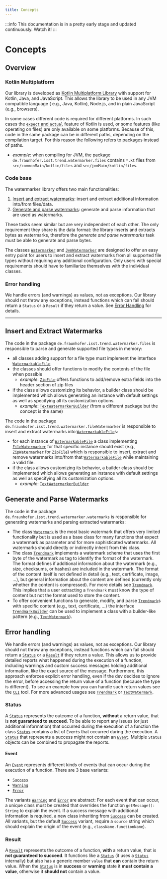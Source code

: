 ```yaml
---
title: Concepts
---
```


<!--
 Copyright (c) 2024 Fraunhofer-Gesellschaft zur Förderung der angewandten Forschung e.V.

 This work is licensed under the Fraunhofer License (on the basis of the MIT license)
 that can be found in the LICENSE file.
-->



<PatentHint components={props.components} />

:::info
This documentation is in a pretty early stage and updated continuously. Watch it!
:::

# Concepts
## Overview
### Kotlin Multiplatform
Our library is developed as 
[Kotlin Multiplatform Library](https://kotlinlang.org/docs/multiplatform.html) with support for 
Kotlin, Java, and JavaScript. This allows the library to be used in any JVM compatible language (
e.g., Java, Kotlin), Node.js, and in plain JavaScript (e.g., browsers).

In some cases different code is required for different platforms. In such cases the [`expect` and
`actual`](https://kotlinlang.org/docs/multiplatform-expect-actual.html)
feature of Kotlin is used, or some features (like operating on files) are only available on some
platforms. Because of this, code in the same package can be in different paths, depending on the
compilation target. For this reason the following refers to packages instead of paths.
- *example*: when compiling for JVM, the package `de.fraunhofer.isst.trend.watermarker.files`
contains `*.kt` files from `src/commonMain/kotlin/files` and `src/jvmMain/kotlin/files`.

### Code base
The watermarker library offers two main functionalities:
 1. [Insert and extract watermarks](#insert-and-extract-watermarks):
 insert and extract additional information into/from files/data.
 2. [Generate and parse watermarks](#generate-and-parse-watermarks):
 generate and parse information that are used as watermarks.

These tasks seem similar but are very independent of each other. The only requirement they share is
the data format: the library inserts and extracts bytes as watermarks, therefore the *generate and
parse watermarks* task must be able to generate and parse bytes.

The classes
[`Watermarker`](https://github.com/FraunhoferISST/TREND/blob/main/watermarker/src/commonMain/kotlin/Watermarker.kt)
and
[`JvmWatermarker`](https://github.com/FraunhoferISST/TREND/blob/main/watermarker/src/jvmMain/kotlin/JvmWatermarker.kt)
are designed to offer an easy entry point for users to insert and extract watermarks from all
supported file types without requiring any additional configuration. Only users with special
requirements should have to familiarize themselves with the individual classes.

### Error handling
We handle errors (and warnings) as values, not as exceptions. Our library
should not throw any exceptions, instead functions which can fail should return a `Status` or a
`Result` if they return a value. See [Error Handling](#error-handling-1) for details.

---

## Insert and Extract Watermarks
The code in the package `de.fraunhofer.isst.trend.watermarker.files` is responsible to parse and
generate supported file types in memory:
 - all classes adding support for a file type must implement the interface
 [`WatermarkableFile`](https://github.com/FraunhoferISST/TREND/blob/main/watermarker/src/commonMain/kotlin/files/WatermarkableFile.kt)
 - the classes should offer functions to modify the contents of the file when possible
    - *example*:
    [`ZipFile`](https://github.com/FraunhoferISST/TREND/blob/main/watermarker/src/commonMain/kotlin/files/ZipFile.kt#L246)
    offers functions to add/remove extra fields into the header section of zip files
 - if the class allows customizing its behavior, a builder class should be implemented which allows
 generating an instance with default settings as well as specifying all its customization options.
    - *example*:
    [`TextWatermarkerBuilder`](https://github.com/FraunhoferISST/TREND/blob/main/watermarker/src/commonMain/kotlin/fileWatermarker/TextWatermarker.kt#L425)
    (from a different package but the concept is the same)

The code in the package `de.fraunhofer.isst.trend.watermarker.fileWatermarker` is responsible to
insert and extract watermarks into
[`WatermarkableFile`](https://github.com/FraunhoferISST/TREND/blob/main/watermarker/src/commonMain/kotlin/files/WatermarkableFile.kt)s:
 - for each instance of
 [`WatermarkableFile`](https://github.com/FraunhoferISST/TREND/blob/main/watermarker/src/commonMain/kotlin/files/WatermarkableFile.kt)
 a class implementing
 [`FileWatermarker`](https://github.com/FraunhoferISST/TREND/blob/main/watermarker/src/commonMain/kotlin/fileWatermarker/FileWatermarker.kt)
 for that specific
 instance should exist (e.g.,
 [`ZipWatermarker`](https://github.com/FraunhoferISST/TREND/blob/main/watermarker/src/commonMain/kotlin/fileWatermarker/ZipWatermarker.kt)
 for
 [`ZipFile`](https://github.com/FraunhoferISST/TREND/blob/main/watermarker/src/commonMain/kotlin/files/ZipFile.kt))
 which is responsible to insert,
 extract and remove watermarks into/from that
 [`WatermarkableFile`](https://github.com/FraunhoferISST/TREND/blob/main/watermarker/src/commonMain/kotlin/files/WatermarkableFile.kt)
 while maintaining a valid file.
 - if the class allows customizing its behavior, a builder class should be implemented which allows
 generating an instance with default settings as well as specifying all its customization options.
    - *example*:
    [`TextWatermarkerBuilder`](https://github.com/FraunhoferISST/TREND/blob/main/watermarker/src/commonMain/kotlin/fileWatermarker/TextWatermarker.kt#L425)

## Generate and Parse Watermarks
The code in the package `de.fraunhofer.isst.trend.watermarker.watermarks` is responsible for
generating watermarks and parsing extracted watermarks:
 - The class 
 [`Watermark`](https://github.com/FraunhoferISST/TREND/blob/main/watermarker/src/commonMain/kotlin/watermarks/Watermark.kt)
 is the most basic watermark that offers very limited functionality but is used as a base class for
 many functions that expect a watermark as parameter and for more sophisticated watermarks. All
 watermarks should directly or indirectly inherit from this class.
 - The class
 [`Trendmark`](https://github.com/FraunhoferISST/TREND/blob/main/watermarker/src/commonMain/kotlin/watermarks/Trendmark.kt)
 implements a watermark scheme that uses the first byte of the watermark as
 tag to identify the format of the watermark. The format defines if additional information about the
 watermark (e.g., size, checksums, or hashes) are included in the watermark. The format of the
 content itself is not defined in detail (e.g., text, certificate, image, ...), but general
 information about the content are defined (currently only whether the content is compressed).
 For more details see [`Trendmark`](../trendmark). This implies that a user extracting a `Trendmark`
 must know the type of content but not the format used to store the content.
 - To offer convenient functions to generate, modify, and parse
 [`Trendmark`](https://github.com/FraunhoferISST/TREND/blob/main/watermarker/src/commonMain/kotlin/watermarks/Trendmark.kt)s
 with specific content (e.g., text, certificate, ...) the interface
 [`TrendmarkBuilder`](https://github.com/FraunhoferISST/TREND/blob/main/watermarker/src/commonMain/kotlin/watermarks/TrendmarkBuilder.kt)
 can be used to implement a class with a builder-like pattern (e.g.,
 [`TextWatermark`](https://github.com/FraunhoferISST/TREND/blob/main/watermarker/src/commonMain/kotlin/watermarks/TextWatermark.kt)).

## Error handling
We handle errors (and warnings) as values, not as exceptions. Our library
should not throw any exceptions, instead functions which can fail should return a
[`Status`](https://github.com/FraunhoferISST/TREND/blob/main/watermarker/src/commonMain/kotlin/returnTypes/Status.kt)
or a
[`Result`](https://github.com/FraunhoferISST/TREND/blob/main/watermarker/src/commonMain/kotlin/returnTypes/Result.kt)
if they return a value. This allows us to provide detailed reports what happened during the
execution of a function, including warnings and custom success messages holding additional
information, like the exact source of the message. Furthermore, this approach enforces explicit
error handling, even if the dev decides to ignore the error, before accessing the return value of a
function (because the type is different). To see an example how you can handle such return values
see the
[`CLI`](https://github.com/FraunhoferISST/TREND/blob/main/cli/src/main/kotlin/Main.kt#L281) tool.
For more advanced usages see
[`Trendmark`](https://github.com/FraunhoferISST/TREND/blob/main/watermarker/src/commonMain/kotlin/watermarks/Trendmark.kt#L572C1-L572C18)
or
[`TextWatermark`](https://github.com/FraunhoferISST/TREND/blob/main/watermarker/src/commonMain/kotlin/watermarks/TextWatermark.kt#L188).


### Status
A
[`Status`](https://github.com/FraunhoferISST/TREND/blob/main/watermarker/src/commonMain/kotlin/returnTypes/Status.kt)
represents the outcome of a function, **without** a return value, that is **not guaranteed to
succeed**. To be able to report any issues (or just additional information) that occurred during the
execution of a function the class
[`Status`](https://github.com/FraunhoferISST/TREND/blob/main/watermarker/src/commonMain/kotlin/returnTypes/Status.kt)
contains a list of `Event`s that occurred during the execution. A
[`Status`](https://github.com/FraunhoferISST/TREND/blob/main/watermarker/src/commonMain/kotlin/returnTypes/Status.kt)
that represents a success might not contain an
[`Event`](https://github.com/FraunhoferISST/TREND/blob/main/watermarker/src/commonMain/kotlin/returnTypes/Status.kt#L23).
Multiple `Status` objects can be combined to propagate the reports.

#### Event
An
[`Event`](https://github.com/FraunhoferISST/TREND/blob/main/watermarker/src/commonMain/kotlin/returnTypes/Status.kt#L23)
represents different kinds of events that can occur during the execution of a function. There are 3
base variants:
 - [`Success`](https://github.com/FraunhoferISST/TREND/blob/main/watermarker/src/commonMain/kotlin/returnTypes/Status.kt#L52)
 - [`Warning`](https://github.com/FraunhoferISST/TREND/blob/main/watermarker/src/commonMain/kotlin/returnTypes/Status.kt#L61)
 - [`Error`](https://github.com/FraunhoferISST/TREND/blob/main/watermarker/src/commonMain/kotlin/returnTypes/Status.kt#L67)
 
The variants
[`Warning`](https://github.com/FraunhoferISST/TREND/blob/main/watermarker/src/commonMain/kotlin/returnTypes/Status.kt#L61)
and
[`Error`](https://github.com/FraunhoferISST/TREND/blob/main/watermarker/src/commonMain/kotlin/returnTypes/Status.kt#L67)
are abstract: For each event that can occur, a unique class must be created that overrides the
function `getMessage(): String` to explain the event. If a success message with additional
information is required, a new class inheriting from
[`Success`](https://github.com/FraunhoferISST/TREND/blob/main/watermarker/src/commonMain/kotlin/returnTypes/Status.kt#L52)
can be created. All variants, but the default
[`Success`](https://github.com/FraunhoferISST/TREND/blob/main/watermarker/src/commonMain/kotlin/returnTypes/Status.kt#L52)
variant, require a `source` string which should explain the origin of the event (e.g.,
`className.functionName`).

### Result
A
[`Result`](https://github.com/FraunhoferISST/TREND/blob/main/watermarker/src/commonMain/kotlin/returnTypes/Result.kt)
represents the outcome of a function, **with** a return value, that is **not guaranteed to
succeed**. It functions like a
[`Status`](https://github.com/FraunhoferISST/TREND/blob/main/watermarker/src/commonMain/kotlin/returnTypes/Status.kt)
(it uses a
[`Status`](https://github.com/FraunhoferISST/TREND/blob/main/watermarker/src/commonMain/kotlin/returnTypes/Status.kt)
internally) but also has a generic member `value` that **can** contain the return value. When the
[`Status`](https://github.com/FraunhoferISST/TREND/blob/main/watermarker/src/commonMain/kotlin/returnTypes/Status.kt)
is in **success** or **warning** state it **must contain a value**, otherwise it **should not**
contain a value.
